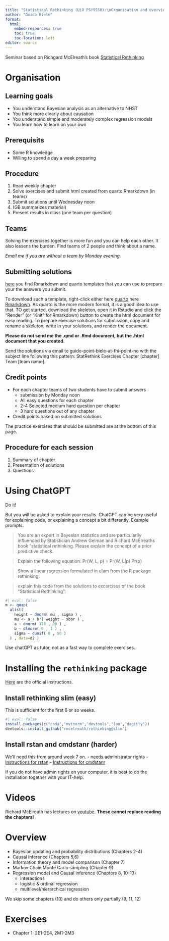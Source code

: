 ```yaml
---
title: "Statistical Rethinking (UiO PSY9550):\nOrganisation and overview"
author: "Guido Biele"
format:
  html:
    embed-resources: true
    toc: true
    toc-location: left
editor: source
---
```


Seminar based on Richgard McElreath's book [Statistical Rethinking](https://xcelab.net/rm/statistical-rethinking/)

# Organisation

## Learning goals

- You understand Bayesian analysis as an alternative to NHST
- You think more clearly about causation
- You understand simple and moderately complex regression models
- You learn how to learn on your own

## Prerequisits

- Some R knowledge
- Willing to spend a day a week preparing

## Procedure

1. Read weekly chapter
2. Solve exercises and submit html created from quarto Rmarkdown (in teams)
3. Submit solutions until Wednesday noon
4. (GB summarizes material)
5. Present results in class (one team per question)

## Teams

Solving the exercises together is more fun and you can help each other. It also lessens the burden.
Find teams of 2 people and think about a name. 

_Email me if you are without a team by Monday evening._

## Submitting solutions

[here](https://github.com/gbiele/StatRethink/tree/master/Orga) you find Rmarkdown and quarto templates that you can use to prepare your the answers you submit.

To download such a template, right-click either here [quarto](https://raw.githubusercontent.com/gbiele/StatRethink/master/Orga/qSkeleton.qmd) here [Rmarkdown](https://raw.githubusercontent.com/gbiele/StatRethink/master/Orga/Skeleton.Rmd). As quarto is the more modern format, it is a good idea to use that. TO get started, download the skeleton, open it in Rstudio and click the "Render" (or "Knit" for Rmarkdown) button to create the html document for easy reading. To prepare exercise solutions for submission, copy and rename a skeleton, write in your solutions, and render the document.

**Please do not send me the .qmd or .Rmd document, but the .html document that you created.**

Send the solutions via email to guido-point-biele-at-fhi-point-no with the subject line following this pattern: StatRethink Exercises Chapter [chapter] Team [team name].

## Credit points

- For each chapter teams of two students have to submit answers
  - submission by Monday noon
  - All easy questions for each chapter
  - 2-4 Selected medium hard question per chapter
  - 3 hard questions out of any chapter
- Credit points based on submitted solutions

The practice exercises that should be submitted are at the bottom of this page.

## Procedure for each session

1. Summary of chapter
2. Presentation of solutions
3. Questions


# Using ChatGPT

Do it!

But you will be asked to explain your results.
ChatGPT can be very useful for explaining code, or explaining a concept a bit differently. Example prompts.

> You are an expert in Bayesian statistics and are particularily influenced by Statistician Andrew Gelman and Richard McElreaths book "statistical rethinking. Please explain the concept of a prior predictive check.

> Explain the following equation: Pr(W, L, p) = Pr(W, L|p) Pr(p)

> Show a linear regression formulated in ulam from the R package rethinking.

> explain this code from the solutions to excercises of the book "Statistical Rethinking":

```r
#| eval: false
m <- quap(
  alist(
    height ~ dnorm( mu , sigma ) ,
    mu <- a + b*( weight - xbar ) ,
    a ~ dnorm( 178 , 20 ) ,
    b ~ dlnorm( 0 , 1 ) ,
    sigma ~ dunif( 0 , 50 )
  ) , data=d2 )

```

Use chatGPT as tutor, not as a fast way to complete exercises.


# Installing the `rethinking` package

[Here](https://github.com/rmcelreath/rethinking) are the official instructions.

## Install rethinking slim (easy)

This is sufficient for the first 6 or so weeks.

```r
#| eval: false
install.packages(c("coda","mvtnorm","devtools","loo","dagitty"))
devtools::install_github("rmcelreath/rethinking@slim")
```

## Install rstan and cmdstanr (harder)

We'll need this from around week 7 on.
- needs administrator rights
- [Instructions for rstan](https://mc-stan.org/users/interfaces/rstan.html) 
- [Instructions for cmdstanr](https://mc-stan.org/cmdstanr/) 

If you do not have admin rights on your computer, it is best to do the installation together with your IT-help.

# Videos

Richard McElreath has lectures on [youtube](https://www.youtube.com/watch?v=FdnMWdICdRs&list=PLDcUM9US4XdPz-KxHM4XHt7uUVGWWVSus). **These cannot replace reading the chapters!**

# Overview

- Bayesian updating and probability distributions (Chapters 2-4)
- Causal inference (Chapters 5,6)
- Information theory and model comparison (Chapter 7)
- Markov Chain Monte Carlo sampling (Chapter 9)
- Regression model and Causal inference (Chapters 8, 10-13)
  - interactions
  - logistic & ordinal regression
  - multilevel/hierarchical regression
    
We skip some chapters (10) and do others only partially (9, 11, 12) 

# Exercises

- Chapter 1: 2E1-2E4, 2M1-2M3